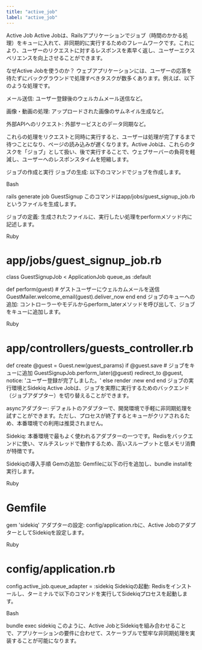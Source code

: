 ```yaml
---
title: "active_job"
label: "active_job"
---
```


Active Job
Active Jobは、Railsアプリケーションでジョブ（時間のかかる処理）をキューに入れて、非同期的に実行するためのフレームワークです。これにより、ユーザーのリクエストに対するレスポンスを素早く返し、ユーザーエクスペリエンスを向上させることができます。

なぜActive Jobを使うのか？
ウェブアプリケーションには、ユーザーの応答を待たずにバックグラウンドで処理すべきタスクが数多くあります。例えば、以下のような処理です。

メール送信: ユーザー登録後のウェルカムメール送信など。

画像・動画の処理: アップロードされた画像のサムネイル生成など。

外部APIへのリクエスト: 外部サービスとのデータ同期など。

これらの処理をリクエストと同時に実行すると、ユーザーは処理が完了するまで待つことになり、ページの読み込みが遅くなります。Active Jobは、これらのタスクを「ジョブ」として扱い、後で実行することで、ウェブサーバーの負荷を軽減し、ユーザーへのレスポンスタイムを短縮します。

ジョブの作成と実行
ジョブの生成:
以下のコマンドでジョブを作成します。

Bash

rails generate job GuestSignup
このコマンドはapp/jobs/guest_signup_job.rbというファイルを生成します。

ジョブの定義:
生成されたファイルに、実行したい処理をperformメソッド内に記述します。

Ruby

# app/jobs/guest_signup_job.rb

class GuestSignupJob < ApplicationJob
  queue_as :default

  def perform(guest)
    # ゲストユーザーにウェルカムメールを送信
    GuestMailer.welcome_email(guest).deliver_now
  end
end
ジョブのキューへの追加:
コントローラーやモデルからperform_laterメソッドを呼び出して、ジョブをキューに追加します。

Ruby

# app/controllers/guests_controller.rb

def create
  @guest = Guest.new(guest_params)
  if @guest.save
    # ジョブをキューに追加
    GuestSignupJob.perform_later(@guest)
    redirect_to @guest, notice: 'ユーザー登録が完了しました。'
  else
    render :new
  end
end
ジョブの実行環境とSidekiq
Active Jobは、ジョブを実際に実行するためのバックエンド（ジョブアダプター）を切り替えることができます。

asyncアダプター: デフォルトのアダプターで、開発環境で手軽に非同期処理を試すことができます。ただし、プロセスが終了するとキューがクリアされるため、本番環境での利用は推奨されません。

Sidekiq: 本番環境で最もよく使われるアダプターの一つです。Redisをバックエンドに使い、マルチスレッドで動作するため、高いスループットと低メモリ消費が特徴です。

Sidekiqの導入手順
Gemの追加:
Gemfileに以下の行を追加し、bundle installを実行します。

Ruby

# Gemfile
gem 'sidekiq'
アダプターの設定:
config/application.rbに、Active JobのアダプターとしてSidekiqを設定します。

Ruby

# config/application.rb
config.active_job.queue_adapter = :sidekiq
Sidekiqの起動:
Redisをインストールし、ターミナルで以下のコマンドを実行してSidekiqプロセスを起動します。

Bash

bundle exec sidekiq
このように、Active JobとSidekiqを組み合わせることで、アプリケーションの要件に合わせて、スケーラブルで堅牢な非同期処理を実装することが可能になります。